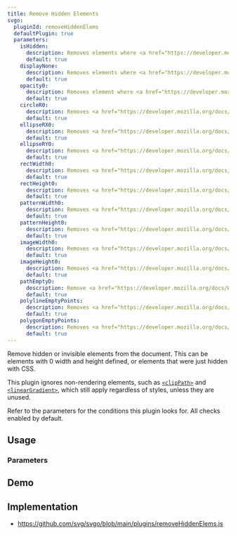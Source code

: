 ```yaml
---
title: Remove Hidden Elements
svgo:
  pluginId: removeHiddenElems
  defaultPlugin: true
  parameters:
    isHidden:
      description: Removes elements where <a href="https://developer.mozilla.org/docs/Web/SVG/Attribute/visibility" target="_blank"><code>visibility</code></a> is <code>hidden</code>, unless a child element has <code>visibility</code> set to <code>visible</code>.
      default: true
    displayNone:
      description: Removes elements where <a href="https://developer.mozilla.org/docs/Web/SVG/Attribute/display" target="_blank"><code>display</code></a> is <code>none</code>.
      default: true
    opacity0:
      description: Removes element where <a href="https://developer.mozilla.org/docs/Web/SVG/Attribute/opacity" target="_blank"><code>opacity</code></a> is <code>0</code>.
      default: true
    circleR0:
      description: Removes <a href="https://developer.mozilla.org/docs/Web/SVG/Element/circle" target="_blank"><code>&lt;circle&gt;</code></a> elements with a <a href="https://developer.mozilla.org/docs/Web/SVG/Attribute/r" target="_blank">radius</a> of <code>0</code>.
      default: true
    ellipseRX0:
      description: Removes <a href="https://developer.mozilla.org/docs/Web/SVG/Element/ellipse" target="_blank"><code>&lt;ellipse&gt;</code></a> elements where <a href="https://developer.mozilla.org/docs/Web/SVG/Attribute/rx" target="_blank"><code>rx</code></a> is <code>0</code>.
      default: true
    ellipseRY0:
      description: Removes <a href="https://developer.mozilla.org/docs/Web/SVG/Element/ellipse" target="_blank"><code>&lt;ellipse&gt;</code></a> elements where <a href="https://developer.mozilla.org/docs/Web/SVG/Attribute/ry" target="_blank"><code>ry</code></a> is <code>0</code>.
      default: true
    rectWidth0:
      description: Removes <a href="https://developer.mozilla.org/docs/Web/SVG/Element/rect" target="_blank"><code>&lt;rect&gt;</code></a> elements where <a href="https://developer.mozilla.org/docs/Web/SVG/Attribute/width" target="_blank"><code>width</code></a> is <code>0</code>.
      default: true
    rectHeight0:
      description: Removes <a href="https://developer.mozilla.org/docs/Web/SVG/Element/rect" target="_blank"><code>&lt;rect&gt;</code></a> elements where <a href="https://developer.mozilla.org/docs/Web/SVG/Attribute/height" target="_blank"><code>height</code></a> is <code>0</code>.
      default: true
    patternWidth0:
      description: Removes <a href="https://developer.mozilla.org/docs/Web/SVG/Element/pattern" target="_blank"><code>&lt;pattern&gt;</code></a> elements where <a href="https://developer.mozilla.org/docs/Web/SVG/Attribute/width" target="_blank"><code>width</code></a> is <code>0</code>.
      default: true
    patternHeight0:
      description: Removes <a href="https://developer.mozilla.org/docs/Web/SVG/Element/pattern" target="_blank"><code>&lt;pattern&gt;</code></a> elements where <a href="https://developer.mozilla.org/docs/Web/SVG/Attribute/width" target="_blank"><code>height</code></a> is <code>0</code>.
      default: true
    imageWidth0:
      description: Removes <a href="https://developer.mozilla.org/docs/Web/SVG/Element/image" target="_blank"><code>&lt;image&gt;</code></a> elements where <a href="https://developer.mozilla.org/docs/Web/SVG/Attribute/width" target="_blank"><code>width</code></a> is <code>0</code>.
      default: true
    imageHeight0:
      description: Removes <a href="https://developer.mozilla.org/docs/Web/SVG/Element/image" target="_blank"><code>&lt;image&gt;</code></a> elements where <a href="https://developer.mozilla.org/docs/Web/SVG/Attribute/width" target="_blank"><code>height</code></a> is <code>0</code>.
      default: true
    pathEmptyD:
      description: Remove <a href="https://developer.mozilla.org/docs/Web/SVG/Element/path" target="_blank"><code>&lt;path&gt;</code></a> elements where <a href="https://developer.mozilla.org/docs/Web/SVG/Attribute/d" target="_blank"><code>d</code></a> is not set or empty. Does not apply for single point paths associated with a <a href="https://developer.mozilla.org/docs/Web/SVG/Element/marker" target="_blank"><code>marker</code></a>.
      default: true
    polylineEmptyPoints:
      description: Removes <a href="https://developer.mozilla.org/docs/Web/SVG/Element/polyline" target="_blank"><code>&lt;polyline&gt;</code></a> elements with no <a href="https://developer.mozilla.org/docs/Web/SVG/Attribute/points" target="_blank">points</a> defined.
      default: true
    polygonEmptyPoints:
      description: Removes <a href="https://developer.mozilla.org/docs/Web/SVG/Element/polygon" target="_blank"><code>&lt;polygon&gt;</code></a> elements with no <a href="https://developer.mozilla.org/docs/Web/SVG/Attribute/points" target="_blank">points</a> defined.
      default: true
---
```


Remove hidden or invisible elements from the document. This can be elements with 0 width and height defined, or elements that were just hidden with CSS.

This plugin ignores non-rendering elements, such as [`<clipPath>`](https://developer.mozilla.org/docs/Web/SVG/Element/clipPath) and [`<linearGradient>`](https://developer.mozilla.org/docs/Web/SVG/Element/linearGradient), which still apply regardless of styles, unless they are unused.

Refer to the parameters for the conditions this plugin looks for. All checks enabled by default.

## Usage

<PluginUsage />

### Parameters

<PluginParams />

## Demo

<PluginDemo />

## Implementation

- https://github.com/svg/svgo/blob/main/plugins/removeHiddenElems.js

